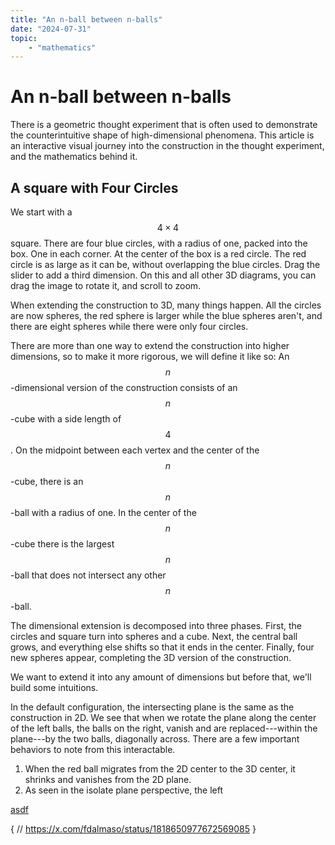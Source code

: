 ```yaml
---
title: "An n-ball between n-balls"
date: "2024-07-31"
topic:
    - "mathematics"
---
```


# An n-ball between n-balls

There is a geometric thought experiment that is often used to demonstrate the counterintuitive shape of high-dimensional phenomena. This article is an interactive visual journey into the construction in the thought experiment, and the mathematics behind it.

## A square with Four Circles

We start with a $$4 \times 4$$ square. There are four blue circles, with a radius of one, packed into the box. One in each corner.
At the center of the box is a red circle. The red circle is as large as it can be, without overlapping the blue circles.
Drag the slider to add a third dimension.
On this and all other 3D diagrams, you can drag the image to rotate it, and scroll to zoom.


<Diagram1 />

When extending the construction to 3D, many things happen.
All the circles are now spheres, the red sphere is larger while the blue spheres aren't,
and there are eight spheres while there were only four circles.

There are more than one way to extend the construction into higher dimensions, so to make it more rigorous, we will define it like so:
An $$n$$-dimensional version of the construction consists of an $$n$$-cube with a side length of $$4$$.
On the midpoint between each vertex and the center of the $$n$$-cube, there is an $$n$$-ball with a radius of one.
In the center of the $$n$$-cube there is the largest $$n$$-ball that does not intersect any other $$n$$-ball.

The dimensional extension is decomposed into three phases.
First, the circles and square turn into spheres and a cube.
Next, the central ball grows, and everything else shifts so that it ends in the center.
Finally, four new spheres appear, completing the 3D version of the construction.

We want to extend it into any amount of dimensions but before that, we'll build some intuitions.


<Diagram2 />

In the default configuration, the intersecting plane is the same as the construction in 2D.
We see that when we rotate the plane along the center of the left balls, the balls on the right, vanish and are replaced---within the plane---by the two balls, diagonally across.
There are a few important behaviors to note from this interactable.

1. When the red ball migrates from the 2D center to the 3D center, it shrinks and vanishes from the 2D plane.
2. As seen in the isolate plane perspective, the left

[asdf](https://www.youtube.com/watch?v=uU_Q2a0S0zI&t=1716s)

{
// https://x.com/fdalmaso/status/1818650977672569085
}
